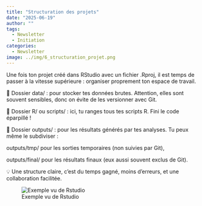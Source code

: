 ```yaml
---
title: "Structuration des projets"
date: "2025-06-19"
author: ""
tags:
  - Newsletter
  - Initiation
categories:
  - Newsletter
image: ../img/6_structuration_projet.png
---
```


Une fois ton projet créé dans RStudio avec un fichier .Rproj, il est temps de passer à la vitesse supérieure : organiser proprement ton espace de travail.

🔹 Dossier data/ : pour stocker tes données brutes. Attention, elles sont souvent sensibles, donc on évite de les versionner avec Git.

🔹 Dossier R/ ou scripts/ : ici, tu ranges tous tes scripts R. Fini le code éparpillé !

🔹 Dossier outputs/ : pour les résultats générés par tes analyses. Tu peux même le subdiviser :

outputs/tmp/ pour les sorties temporaires (non suivies par Git),

outputs/final/ pour les résultats finaux (eux aussi souvent exclus de Git).

💡 Une structure claire, c’est du temps gagné, moins d’erreurs, et une collaboration facilitée.

![Exemple vu de Rstudio](../img/6_structuration_projet.png)